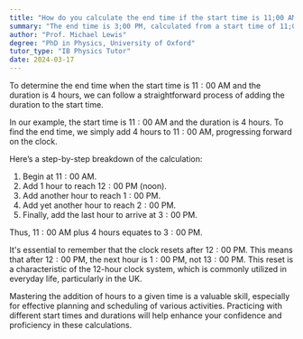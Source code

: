 ```yaml
---
title: "How do you calculate the end time if the start time is 11;00 AM and the duration is 4 hours?"
summary: "The end time is 3;00 PM, calculated from a start time of 11;00 AM with a duration of 4 hours."
author: "Prof. Michael Lewis"
degree: "PhD in Physics, University of Oxford"
tutor_type: "IB Physics Tutor"
date: 2024-03-17
---
```


To determine the end time when the start time is $11:00 \text{ AM}$ and the duration is $4$ hours, we can follow a straightforward process of adding the duration to the start time.

In our example, the start time is $11:00 \text{ AM}$ and the duration is $4$ hours. To find the end time, we simply add $4$ hours to $11:00 \text{ AM}$, progressing forward on the clock.

Here’s a step-by-step breakdown of the calculation:

1. Begin at $11:00 \text{ AM}$.
2. Add $1$ hour to reach $12:00 \text{ PM}$ (noon).
3. Add another hour to reach $1:00 \text{ PM}$.
4. Add yet another hour to reach $2:00 \text{ PM}$.
5. Finally, add the last hour to arrive at $3:00 \text{ PM}$.

Thus, $11:00 \text{ AM}$ plus $4$ hours equates to $3:00 \text{ PM}$.

It's essential to remember that the clock resets after $12:00 \text{ PM}$. This means that after $12:00 \text{ PM}$, the next hour is $1:00 \text{ PM}$, not $13:00 \text{ PM}$. This reset is a characteristic of the $12$-hour clock system, which is commonly utilized in everyday life, particularly in the UK.

Mastering the addition of hours to a given time is a valuable skill, especially for effective planning and scheduling of various activities. Practicing with different start times and durations will help enhance your confidence and proficiency in these calculations.
    